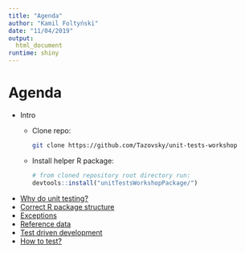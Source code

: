 ```yaml
---
title: "Agenda"
author: "Kamil Foltyński"
date: "11/04/2019"
output:
  html_document
runtime: shiny
---
```


# Agenda

* Intro
  * Clone repo:
    ```bash
    git clone https://github.com/Tazovsky/unit-tests-workshop
    ```
  * Install helper R package:
    ```r
    # from cloned repository root directory run:
    devtools::install("unitTestsWorkshopPackage/")
    ```
* [Why do unit testing?](01-why-do-unit-testing.Rmd)
* [Correct R package structure](02-correct-structure.Rmd)
* [Exceptions](03-exceptions.Rmd)
* [Reference data](04-reference-data.Rmd)
* [Test driven development](05-test-driven-development.Rmd)
* [How to test?](06-how-to-test.Rmd)

